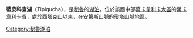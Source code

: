 {{coord|12|47|42|S|75|12|52|W|display=title|region:PE_type:waterbody_source:GNS-enwiki}}

'''蒂皮科查湖'''（Tipiqucha），是[[秘魯|秘魯]]的[[湖泊|湖泊]]，位於該國中部[[萬卡韋利卡大區|萬卡韋利卡大區]]的[[萬卡韋利卡省|萬卡韋利卡省]]，處於[[西塔克山|西塔克山]]以東，在[[安第斯山脈|安第斯山脈]]的[[瓊塔山脈|瓊塔山脈]]地區。

{{Peru-geo-stub}}
[[Category:秘魯湖泊|Category:秘魯湖泊]]